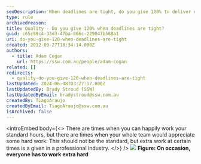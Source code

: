```yaml
---
seoDescription: When deadlines are tight, do you give 120% to deliver exceptional results and exceed client expectations?
type: rule
archivedreason:
title: Quality - Do you give 120% when deadlines are tight?
guid: c65c98c4-33d3-47ba-866c-229047b588a1
uri: do-you-give-120-when-deadlines-are-tight
created: 2012-09-27T18:34:14.000Z
authors:
  - title: Adam Cogan
    url: https://ssw.com.au/people/adam-cogan
related: []
redirects:
  - quality-do-you-give-120-when-deadlines-are-tight
lastUpdated: 2024-06-08T03:27:17.000Z
lastUpdatedBy: Brady Stroud [SSW]
lastUpdatedByEmail: bradystroud@ssw.com.au
createdBy: TiagoAraujo
createdByEmail: TiagoAraujo@ssw.com.au
isArchived: false
---
```


<introEmbed
  body={<>
There are times when you can happily work your standard hours, but there are times when your whole team would appreciate some hard work. This should not be the standard, but extra work at certain times is a given in a professional industry.
  </>}
/>
![](/uploads/rules/do-you-give-120-when-deadlines-are-tight/WorkingHard.jpg) **Figure: On occasion, everyone has to work extra hard**
